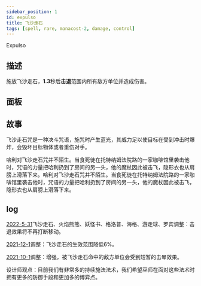 ```yaml
---
sidebar_position: 1
id: expulso
title: 飞沙走石
tags: [spell, rare, manacost-2, damage, control]
---
```


Expulso

<!--truncate-->



<CardBasics cardKey={id}/>


## 描述

施放飞沙走石，**1.3**秒后**击退**范围内所有敌方单位并造成伤害。

## 面板


<LevelComponent/>


<CardDynamicTable cardKey={id}/>


<CardComplexTable cardKey={id}/>


## 故事

飞沙走石咒是一种决斗咒语，施咒时产生蓝光，其威力足以使目标在受到冲击时爆炸，会毁坏目标物体或者重伤对手。

哈利对飞沙走石咒并不陌生。当食死徒在托特纳姆法院路的一家咖啡馆里袭击他时，咒语的力量把哈利扔到了房间的另一头，他的魔杖因此被击飞，隐形衣也从肩膀上滑落下来。哈利对飞沙走石咒并不陌生。当食死徒在托特纳姆法院路的一家咖啡馆里袭击他时，咒语的力量把哈利扔到了房间的另一头，他的魔杖因此被击飞，隐形衣也从肩膀上滑落下来。


## log

[2022-5-31](/blog/230601-update-annc#adjustment)飞沙走石、火焰熊熊、妖怪书、格洛普、海格、游走球、罗宾调整：击退效果将不再打断移动。

[2021-12-1](/blog/211201-update-annc#adjustment)调整：飞沙走石的生效范围降低6%。

[2021-10-1](/blog/211001-update-annc#adjustment)调整：增强，被飞沙走石命中的敌方单位会受到短暂的击晕效果。

设计师观点：目前我们有非常多的持续施法法术，我们希望巫师在面对这些法术时拥有更多的防御手段和更加多的博弈点。

